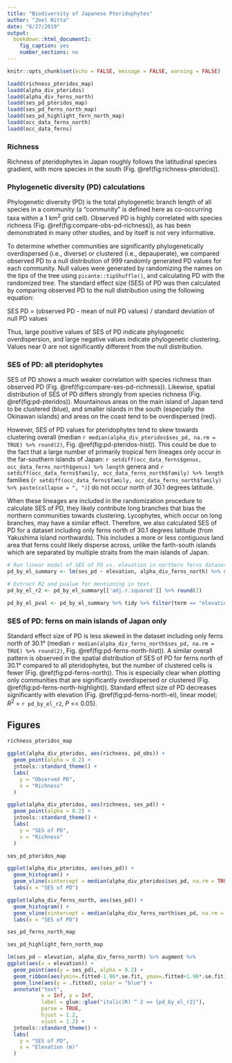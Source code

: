 ```yaml
---
title: "Biodiversity of Japanese Pteridophytes"
author: "Joel Nitta"
date: "6/27/2019"
output: 
  bookdown::html_document2:
    fig_caption: yes
    number_sections: no
---
```


```r
knitr::opts_chunk$set(echo = FALSE, message = FALSE, warning = FALSE)
```

```r
loadd(richness_pteridos_map)
loadd(alpha_div_pteridos)
loadd(alpha_div_ferns_north)
loadd(ses_pd_pteridos_map)
loadd(ses_pd_ferns_north_map)
loadd(ses_pd_highlight_fern_north_map)
loadd(occ_data_ferns_north)
loadd(occ_data_ferns)
```


### Richness

Richness of pteridophytes in Japan roughly follows the latitudinal species gradient, with more species in the south (Fig. \@ref(fig:richness-pteridos)).

### Phylogenetic diversity (PD) calculations

Phylogenetic diversity (PD) is the total phylogenetic branch length of all species in a community  (a "community" is defined here as co-occurring taxa within a 1 km^2^ grid cell). Observed PD is highly correlated with species richness (Fig. \@ref(fig:compare-obs-pd-richness)), as has been demonstrated in many other studies, and by itself is not very informative.

To determine whether communities are significantly phylogenetically overdispersed (i.e., diverse) or clustered (i.e., depauperate), we compared observed PD to a null distribution of 999 randomly generated PD values for each community. Null values were generated by randomizing the names on the tips of the tree using `picante::tipShuffle()`, and calculating PD with the randomized tree. The standard effect size (SES) of PD was then calculated by comparing observed PD to the null distribution using the following equation:

SES PD = (observed PD - mean of null PD values) / standard deviation of null PD values

Thus, large positive values of SES of PD indicate phylogenetic overdispersion, and large negative values indicate phylogenetic clustering. Values near 0 are not significantly different from the null distribution.

### SES of PD: all pteridophytes

SES of PD shows a much weaker correlation with species richness than observed PD (Fig. \@ref(fig:compare-ses-pd-richness)). Likewise, spatial distribution of SES of PD differs strongly from species richness (Fig. \@ref(fig:pd-pteridos)). Mountainous areas on the main island of Japan tend to be clustered (blue), and smaller islands in the south (especially the Okinawan islands) and areas on the coast tend to be overdispersed (red).

However, SES of PD values for pteridophytes tend to skew towards clustering overall (median `r median(alpha_div_pteridos$ses_pd, na.rm = TRUE) %>% round(2)`, Fig. \@ref(fig:pd-pteridos-hist)). This could be due to the fact that a large number of primarily tropical fern lineages only occur in the far-southern islands of Japan: `r setdiff(occ_data_ferns$genus, occ_data_ferns_north$genus) %>% length` genera and `r setdiff(occ_data_ferns$family, occ_data_ferns_north$family) %>% length` families (`r setdiff(occ_data_ferns$family, occ_data_ferns_north$family) %>% paste(collapse = ", ")`) do not occur north of 30.1 degrees latitude. 

When these lineages are included in the randomization procedure to calculate SES of PD, they likely contribute long branches that bias the northern communities towards clustering. Lycophytes, which occur on long branches, may have a similar effect. Therefore, we also calculated SES of PD for a dataset including only ferns north of 30.1 degrees latitude (from Yakushima island northwards). This includes a more or less contiguous land area that ferns could likely disperse across, unlike the farth-south islands which are separated by multiple straits from the main islands of Japan.

```r
# Run linear model of SES of PD vs. elevation in northern ferns dataset
pd_by_el_summary <- lm(ses_pd ~ elevation, alpha_div_ferns_north) %>% summary

# Extract R2 and pvalue for mentioning in text.
pd_by_el_r2 <- pd_by_el_summary[['adj.r.squared']] %>% round(2)

pd_by_el_pval <- pd_by_el_summary %>% tidy %>% filter(term == "elevation") %>% pull(p.value)

```

### SES of PD: ferns on main islands of Japan only

Standard effect size of PD is less skewed in the dataset including only ferns north of 30.1° (median `r median(alpha_div_ferns_north$ses_pd, na.rm = TRUE) %>% round(2)`, Fig. \@ref(fig:pd-ferns-north-hist)). A similar overall pattern is observed in the spatial distribution of SES of PD for ferns north of 30.1° compared to all pteridophytes, but the number of clustered cells is fewer (Fig. \@ref(fig:pd-ferns-north)). This is especially clear when plotting only communities that are significantly overdispersed or clustered (Fig. \@ref(fig:pd-ferns-north-highlight)). Standard effect size of PD decreases significantly with elevation (Fig. \@ref(fig:pd-ferns-north-el), linear model; *R*^2^ = `r pd_by_el_r2`, *P* << 0.05).

## Figures

```r
richness_pteridos_map
```

```r
ggplot(alpha_div_pteridos, aes(richness, pd_obs)) +
  geom_point(alpha = 0.2) +
  jntools::standard_theme() +
  labs(
    y = "Observed PD",
    x = "Richness"
  )
```

```r
ggplot(alpha_div_pteridos, aes(richness, ses_pd)) +
  geom_point(alpha = 0.2) +
  jntools::standard_theme() +
  labs(
    y = "SES of PD",
    x = "Richness"
  )
```

```r
ses_pd_pteridos_map
```

```r
ggplot(alpha_div_pteridos, aes(ses_pd)) +
  geom_histogram() +
  geom_vline(xintercept = median(alpha_div_pteridos$ses_pd, na.rm = TRUE), color = "red") +
  labs(x = "SES of PD")
```

```r
ggplot(alpha_div_ferns_north, aes(ses_pd)) +
  geom_histogram() +
  geom_vline(xintercept = median(alpha_div_ferns_north$ses_pd, na.rm = TRUE), color = "red") +
  labs(x = "SES of PD")
```

```r
ses_pd_ferns_north_map
```

```r
ses_pd_highlight_fern_north_map
```

```r

lm(ses_pd ~ elevation, alpha_div_ferns_north) %>% augment %>%
ggplot(aes(x = elevation)) +
  geom_point(aes(y = ses_pd), alpha = 0.2) +
  geom_ribbon(aes(ymin=.fitted-1.96*.se.fit, ymax=.fitted+1.96*.se.fit), alpha = 0.4, fill = "pink") +
  geom_line(aes(y = .fitted), color = "blue") +
  annotate("text", 
           x = Inf, y = Inf, 
           label = glue::glue("italic(R) ^ 2 == {pd_by_el_r2}"),
           parse = TRUE,
           hjust = 1.2,
           vjust = 1.2) +
  jntools::standard_theme() +
  labs(
    y = "SES of PD",
    x = "Elevation (m)"
  )

```

